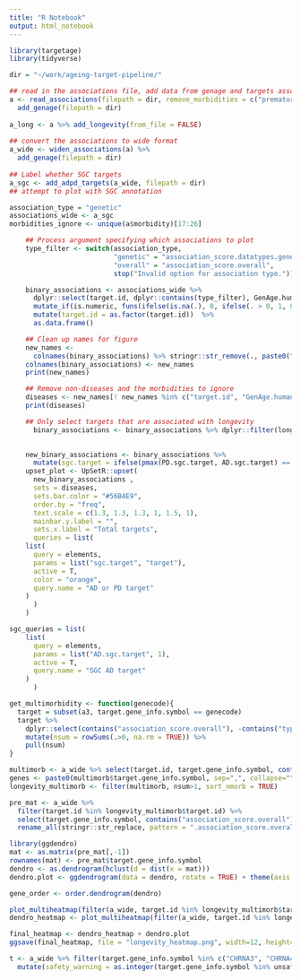 ```yaml
---
title: "R Notebook"
output: html_notebook
---
```


```r
library(targetage)
library(tidyverse)

dir = "~/work/ageing-target-pipeline/"

## read in the associations file, add data from genage and targets associated with longevity
a <- read_associations(filepath = dir, remove_morbidities = c("premature ageing", NA)) %>%
  add_genage(filepath = dir) 
  
a_long <- a %>% add_longevity(from_file = FALSE)
  
## convert the associations to wide format
a_wide <- widen_associations(a) %>%
  add_genage(filepath = dir)
  
## Label whether SGC targets
a_sgc <- add_adpd_targets(a_wide, filepath = dir)
## attempt to plot with SGC annotation

association_type = "genetic"
associations_wide <- a_sgc
morbidities_ignore <- unique(a$morbidity)[17:26]

    ## Process argument specifying which associations to plot
    type_filter <- switch(association_type,
                          "genetic" = "association_score.datatypes.genetic_association",
                          "overall" = "association_score.overall",
                          stop("Invalid option for association type."))

    binary_associations <- associations_wide %>%
      dplyr::select(target.id, dplyr::contains(type_filter), GenAge.human, AD.sgc.target, PD.sgc.target) %>%
      mutate_if(is.numeric, funs(ifelse(is.na(.), 0, ifelse(. > 0, 1, 0)))) %>%
      mutate(target.id = as.factor(target.id))  %>%
      as.data.frame()

    ## Clean up names for figure
    new_names <-
      colnames(binary_associations) %>% stringr::str_remove(., paste0(".", type_filter))
    colnames(binary_associations) <- new_names
    print(new_names)

    ## Remove non-diseases and the morbidities to ignore
    diseases <- new_names[! new_names %in% c("target.id", "GenAge.human", "AD.sgc.target", "PD.sgc.target", stringr::str_replace_all(morbidities_ignore, ' ', "_"))]
    print(diseases)

    ## Only select targets that are associated with longevity
      binary_associations <- binary_associations %>% dplyr::filter(longevity > 0.05)

    
    new_binary_associations <- binary_associations %>% 
      mutate(sgc.target = ifelse(pmax(PD.sgc.target, AD.sgc.target) == 1, "target", "not a target"))
    upset_plot <- UpSetR::upset(
      new_binary_associations ,
      sets = diseases,
      sets.bar.color = "#56B4E9",
      order.by = "freq",
      text.scale = c(1.3, 1.3, 1.3, 1, 1.5, 1),
      mainbar.y.label = "",
      sets.x.label = "Total targets",
      queries = list(
    list(
      query = elements,
      params = list("sgc.target", "target"),
      active = T,
      color = "orange",
      query.name = "AD or PD target"
    )
      )
    )

sgc_queries = list(
    list(
      query = elements,
      params = list("AD.sgc.target", 1),
      active = T,
      query.name = "SGC AD target"
    )
      )

get_multimorbidity <- function(genecode){
  target = subset(a3, target.gene_info.symbol == genecode)
  target %>% 
    dplyr::select(contains("association_score.overall"), -contains("type_1_diabetes"), -contains("measles"), -contains("neurodegeneration")) %>% 
    mutate(nsum = rowSums(.>0, na.rm = TRUE)) %>% 
    pull(nsum)
}

multimorb <- a_wide %>% select(target.id, target.gene_info.symbol, contains("association_score.datatypes.genetic_association")) %>% filter(longevity.association_score.datatypes.genetic_association>=0.05) %>% mutate_if(is.numeric, funs(ifelse(.>=0.05, 1, 0))) %>% mutate(nsum = rowSums(select_if(., is.numeric), na.rm = TRUE))
genes <- paste0(multimorb$target.gene_info.symbol, sep=",", collapse="")
longevity_multimorb <- filter(multimorb, nsum>1, sort_nmorb = TRUE)

pre_mat <- a_wide %>%
  filter(target.id %in% longevity_multimorb$target.id) %>% 
  select(target.gene_info.symbol, contains("association_score.overall")) %>% 
  rename_all(stringr::str_replace, pattern = ".association_score.overall",replacement = "")

library(ggdendro)
mat <- as.matrix(pre_mat[,-1])
rownames(mat) <- pre_mat$target.gene_info.symbol
dendro <- as.dendrogram(hclust(d = dist(x = mat)))
dendro.plot <- ggdendrogram(data = dendro, rotate = TRUE) + theme(axis.text.x = element_blank())

gene_order <- order.dendrogram(dendro)

plot_multiheatmap(filter(a_wide, target.id %in% longevity_multimorb$target.id), sort_nmorb = TRUE)
dendro_heatmap <- plot_multiheatmap(filter(a_wide, target.id %in% longevity_multimorb$target.id), gene_order = gene_order)

final_heatmap <- dendro_heatmap + dendro.plot
ggsave(final_heatmap, file = "longevity_heatmap.png", width=12, height=10, dpi=900)

t <- a_wide %>% filter(target.gene_info.symbol %in% c("CHRNA3", "CHRNA4", "CHRNA5")) %>% 
  mutate(safety_warning = as.integer(target.gene_info.symbol %in% unsafe_targets))



```
